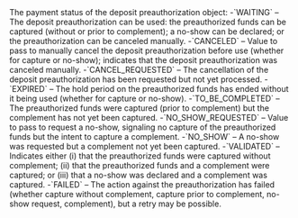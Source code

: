   

  
<ResponseField name="PaymentStatus" type="string" >    
The payment status of the deposit preauthorization object:  
-`WAITING` – The deposit preauthorization can be used: the preauthorized funds can be captured (without or prior to complement); a no-show can be declared; or the preauthorization can be canceled manually.  
-`CANCELED` – Value to pass to manually cancel the deposit preauthorization before use (whether for capture or no-show); indicates that the deposit preauthorization was canceled manually.  
-`CANCEL_REQUESTED` – The cancellation of the deposit preauthorization has been requested but not yet processed.  
-`EXPIRED` – The hold period on the preauthorized funds has ended without it being used (whether for capture or no-show).  
-`TO_BE_COMPLETED` – The preauthorized funds were captured (prior to complement) but the complement has not yet been captured.  
-`NO_SHOW_REQUESTED` – Value to pass to request a no-show, signaling no capture of the preauthorized funds but the intent to capture a complement.  
-`NO_SHOW` – A no-show was requested but a complement not yet been captured.  
-`VALIDATED` – Indicates either (i) that the preauthorized funds were captured without complement; (ii) that the preauthorized funds and a complement were captured; or (iii) that a no-show was declared and a complement was captured.  
-`FAILED` – The action against the preauthorization has failed (whether capture without complement, capture prior to complement, no-show request, complement), but a retry may be possible.  
</ResponseField>